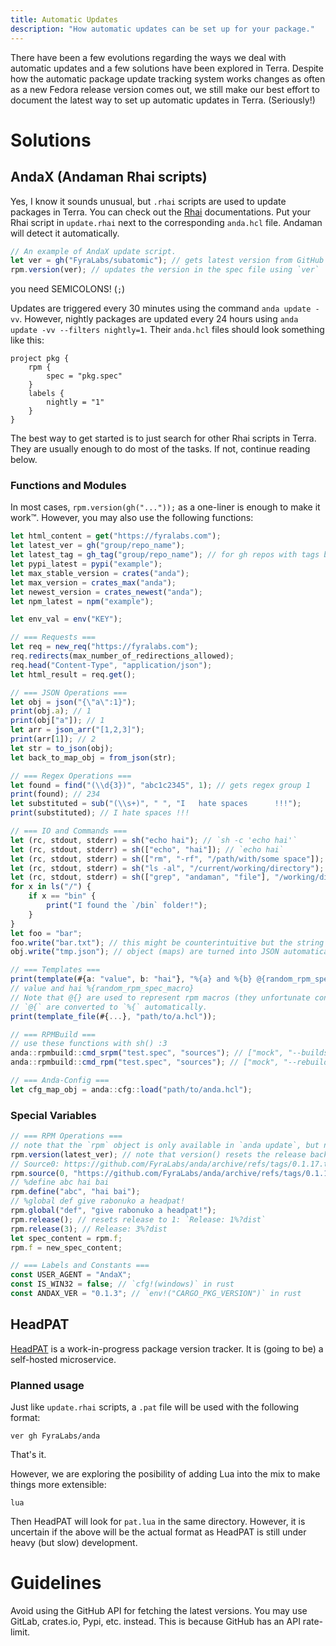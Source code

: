 ```yaml
---
title: Automatic Updates
description: "How automatic updates can be set up for your package."
---
```


There have been a few evolutions regarding the ways we deal with automatic updates and a few solutions have been explored in Terra.
Despite how the automatic package update tracking system works changes as often as a new Fedora release version comes out, we still
make our best effort to document the latest way to set up automatic updates in Terra. (Seriously!)


# Solutions

## AndaX (Andaman Rhai scripts)

Yes, I know it sounds unusual, but `.rhai` scripts are used to update packages in Terra. You can check out the [Rhai] documentations.
Put your Rhai script in `update.rhai` next to the corresponding `anda.hcl` file. Andaman will detect it automatically.
```ts
// An example of AndaX update script.
let ver = gh("FyraLabs/subatomic"); // gets latest version from GitHub
rpm.version(ver); // updates the version in the spec file using `ver`
```
<Warning>you need SEMICOLONS! (`;`)</Warning>

Updates are triggered every 30 minutes using the command `anda update -vv`. However, nightly packages are updated every 24 hours using
`anda update -vv --filters nightly=1`. Their `anda.hcl` files should look something like this:
```hcl
project pkg {
	rpm {
		spec = "pkg.spec"
	}
	labels {
		nightly = "1"
	}
}
```

The best way to get started is to just search for other Rhai scripts in Terra. They are usually enough to do most of the tasks.
If not, continue reading below.

### Functions and Modules

In most cases, `rpm.version(gh("..."));` as a one-liner is enough to make it work™. However, you may also use the following functions:
```ts
let html_content = get("https://fyralabs.com");
let latest_ver = gh("group/repo_name");
let latest_tag = gh_tag("group/repo_name"); // for gh repos with tags but not releases
let pypi_latest = pypi("example");
let max_stable_version = crates("anda");
let max_version = crates_max("anda");
let newest_version = crates_newest("anda");
let npm_latest = npm("example");

let env_val = env("KEY");

// === Requests ===
let req = new_req("https://fyralabs.com");
req.redirects(max_number_of_redirections_allowed);
req.head("Content-Type", "application/json");
let html_result = req.get();

// === JSON Operations ===
let obj = json("{\"a\":1}");
print(obj.a); // 1
print(obj["a"]); // 1
let arr = json_arr("[1,2,3]");
print(arr[1]); // 2
let str = to_json(obj);
let back_to_map_obj = from_json(str);

// === Regex Operations ===
let found = find("(\\d{3})", "abc1c2345", 1); // gets regex group 1 
print(found); // 234
let substituted = sub("(\\s+)", " ", "I   hate spaces      !!!");
print(substituted); // I hate spaces !!!

// === IO and Commands ===
let (rc, stdout, stderr) = sh("echo hai"); // `sh -c 'echo hai'`
let (rc, stdout, stderr) = sh(["echo", "hai"]); // `echo hai`
let (rc, stdout, stderr) = sh(["rm", "-rf", "/path/with/some space"]); // `rm -rf "/path/with/some space"`
let (rc, stdout, stderr) = sh("ls -al", "/current/working/directory"); // `sh -c 'ls -al'` with cwd specified
let (rc, stdout, stderr) = sh(["grep", "andaman", "file"], "/working/dir"); // `grep andaman file` with cwd specified
for x in ls("/") {
    if x == "bin" {
        print("I found the `/bin` folder!");
    }
}
let foo = "bar";
foo.write("bar.txt"); // this might be counterintuitive but the string "bar" is written into the file "bar.txt"
obj.write("tmp.json"); // object (maps) are turned into JSON automatically

// === Templates ===
print(template(#{a: "value", b: "hai"}, "%{a} and %{b} @{random_rpm_spec_macro}"));
// value and hai %{random_rpm_spec_macro}
// Note that @{} are used to represent rpm macros (they unfortunate conflict)
// `@{` are converted to `%{` automatically.
print(template_file(#{...}, "path/to/a.hcl"));

// === RPMBuild ===
// use these functions with sh() :3
anda::rpmbuild::cmd_srpm("test.spec", "sources"); // ["mock", "--buildsrpm", "--spec", "test.spec", "--sources", "sources", ...];
anda::rpmbuild::cmd_rpm("test.spec", "sources"); // ["mock", "--rebuild", ...];

// === Anda-Config ===
let cfg_map_obj = anda::cfg::load("path/to/anda.hcl");
```

### Special Variables

```ts
// === RPM Operations ===
// note that the `rpm` object is only available in `anda update`, but not `anda run`.
rpm.version(latest_ver); // note that version() resets the release back to 1 automatically
// Source0: https://github.com/FyraLabs/anda/archive/refs/tags/0.1.17.tar.gz
rpm.source(0, "https://github.com/FyraLabs/anda/archive/refs/tags/0.1.17.tar.gz");
// %define abc hai bai
rpm.define("abc", "hai bai");
// %global def give rabonuko a headpat!
rpm.global("def", "give rabonuko a headpat!");
rpm.release(); // resets release to 1: `Release: 1%?dist`
rpm.release(3); // Release: 3%?dist
let spec_content = rpm.f;
rpm.f = new_spec_content;

// === Labels and Constants ===
const USER_AGENT = "AndaX";
const IS_WIN32 = false; // `cfg!(windows)` in rust
const ANDAX_VER = "0.1.3"; // `env!("CARGO_PKG_VERSION")` in rust
```

## HeadPAT
[HeadPAT] is a work-in-progress package version tracker. It is (going to be) a self-hosted microservice.

### Planned usage
Just like `update.rhai` scripts, a `.pat` file will be used with the following format:
```
ver gh FyraLabs/anda
```
That's it.

However, we are exploring the posibility of adding Lua into the mix to make things more extensible:
```
lua
```
Then HeadPAT will look for `pat.lua` in the same directory.
However, it is uncertain if the above will be the actual format as HeadPAT is still under heavy (but slow) development.

# Guidelines
<Tip>
  Avoid using the <Tooltip tip="This includes gh() and gh_tag()">GitHub API</Tooltip> for fetching the latest versions.
  You may use GitLab, crates.io, Pypi, etc. instead.
  This is because GitHub has an API rate-limit.
</Tip>

[rhai]: https://rhai.rs/
[headpat]: https://github.com/terrapkg/headpat
